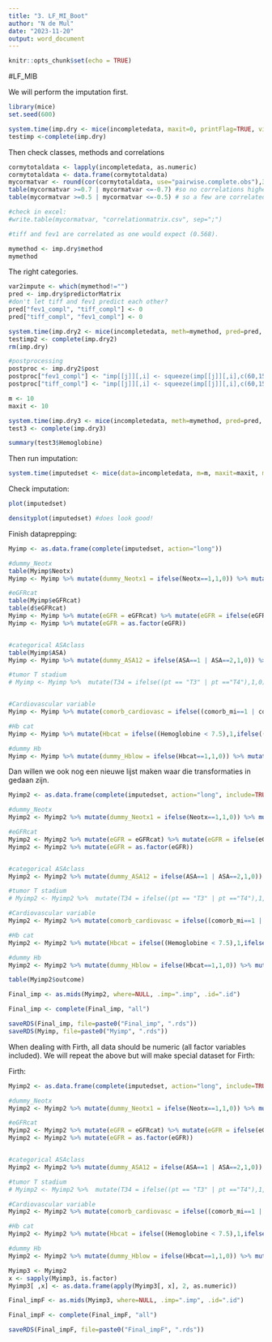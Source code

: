 ```yaml
---
title: "3. LF_MI_Boot"
author: "N de Mul"
date: "2023-11-20"
output: word_document
---
```


```r
knitr::opts_chunk$set(echo = TRUE)
```

#LF_MIB 

We will perform the imputation first. 

```r
library(mice)
set.seed(600)

system.time(imp.dry <- mice(incompletedata, maxit=0, printFlag=TRUE, visitsequence='monotone', seed=600))
testimp <-complete(imp.dry)
```

Then check classes, methods and correlations
```r
cormytotaldata <- lapply(incompletedata, as.numeric)
cormytotaldata <- data.frame(cormytotaldata)
mycormatvar <- round(cor(cormytotaldata, use="pairwise.complete.obs"),3)
table(mycormatvar >=0.7 | mycormatvar <=-0.7) #so no correlations higher then 0.7. 
table(mycormatvar >=0.5 | mycormatvar <=-0.5) # so a few are correlated at the 0.5 level, which? 

#check in excel: 
#write.table(mycormatvar, "correlationmatrix.csv", sep=";")

#tiff and fev1 are correlated as one would expect (0.568). 

```

```r
mymethod <- imp.dry$method
mymethod
```

The right categories. 

```r
var2impute <- which(mymethod!="")
pred <- imp.dry$predictorMatrix
#don't let tiff and fev1 predict each other? 
pred["fev1_compl", "tiff_compl"] <- 0
pred["tiff_compl", "fev1_compl"] <- 0

system.time(imp.dry2 <- mice(incompletedata, meth=mymethod, pred=pred, maxit=0, printFlag =T, visitSequence = 'monotone', seed=21212))
testimp2 <- complete(imp.dry2)
rm(imp.dry)

#postprocessing
postproc <- imp.dry2$post
postproc["fev1_compl"] <- "imp[[j]][,i] <- squeeze(imp[[j]][,i],c(60,150))"
postproc["tiff_compl"] <- "imp[[j]][,i] <- squeeze(imp[[j]][,i],c(60,150))"

m <- 10
maxit <- 10 

system.time(imp.dry3 <- mice(incompletedata, meth=mymethod, pred=pred, maxit=0, printFlag=T, visitSequence = 'monotone', seed=600))
test3 <- complete(imp.dry3)

summary(test3$Hemoglobine)
```

Then run imputation: 
```r
system.time(imputedset <- mice(data=incompletedata, m=m, maxit=maxit, method=mymethod, predictorMatrix = pred, printFlag=T, seed=600, post=postproc, visitSequence = 'monotone'))
```
Check imputation: 

```r
plot(imputedset)
```

```r
densityplot(imputedset) #does look good! 
```


Finish dataprepping: 

```r
Myimp <- as.data.frame(complete(imputedset, action="long"))

#dummy_Neotx
table(Myimp$Neotx)
Myimp <- Myimp %>% mutate(dummy_Neotx1 = ifelse(Neotx==1,1,0)) %>% mutate(dummy_Neotx3 = ifelse(Neotx==3,1,0)) %>% mutate(dummy_Neotx1 = as.factor(dummy_Neotx1)) %>% mutate(dummy_Neotx3 = as.factor(dummy_Neotx3))

#eGFRcat
table(Myimp$eGFRcat)
table(d$eGFRcat)
Myimp <- Myimp %>% mutate(eGFR = eGFRcat) %>% mutate(eGFR = ifelse(eGFR==2 | eGFR==1,1,0))
Myimp <- Myimp %>% mutate(eGFR = as.factor(eGFR))


#categorical ASAclass
table(Myimp$ASA)
Myimp <- Myimp %>% mutate(dummy_ASA12 = ifelse(ASA==1 | ASA==2,1,0)) %>% mutate(dummy_ASA34 = ifelse(ASA==3 | ASA==4,1,0)) %>% mutate(dummy_ASA12 = as.factor(dummy_ASA12)) %>% mutate(dummy_ASA34 = as.factor(dummy_ASA34))

#tumor T stadium 
# Myimp <- Myimp %>%  mutate(T34 = ifelse((pt == "T3" | pt =="T4"),1,0)) %>% mutate(T34 = as.factor(T34))


#Cardiovascular variable
Myimp <- Myimp %>% mutate(comorb_cardiovasc = ifelse((comorb_mi==1 | comorb_coronary==1 | comorb_heart_failure==1 | comorb_per_vasc==1 | comorb_cerebrovasc==1),1,0)) %>% mutate(comorb_cardiovasc = as.factor(comorb_cardiovasc)) 

#Hb cat
Myimp <- Myimp %>% mutate(Hbcat = ifelse((Hemoglobine < 7.5),1,ifelse((Hemoglobine > 8.5),2,0)))

#dummy Hb
Myimp <- Myimp %>% mutate(dummy_Hblow = ifelse(Hbcat==1,1,0)) %>% mutate(dummy_Hbhigh = ifelse(Hbcat==2,1,0)) %>% mutate(dummy_Hblow = as.factor(dummy_Hblow)) %>% mutate(dummy_Hbhigh = as.factor(dummy_Hbhigh))

```



Dan willen we ook nog een nieuwe lijst maken waar die transformaties in gedaan zijn. 

```r
Myimp2 <- as.data.frame(complete(imputedset, action="long", include=TRUE))

#dummy_Neotx
Myimp2 <- Myimp2 %>% mutate(dummy_Neotx1 = ifelse(Neotx==1,1,0)) %>% mutate(dummy_Neotx3 = ifelse(Neotx==3,1,0)) %>% mutate(dummy_Neotx1 = as.factor(dummy_Neotx1)) %>% mutate(dummy_Neotx3 = as.factor(dummy_Neotx3))

#eGFRcat
Myimp2 <- Myimp2 %>% mutate(eGFR = eGFRcat) %>% mutate(eGFR = ifelse(eGFR==2 | eGFR==1,1,0))
Myimp2 <- Myimp2 %>% mutate(eGFR = as.factor(eGFR))


#categorical ASAclass
Myimp2 <- Myimp2 %>% mutate(dummy_ASA12 = ifelse(ASA==1 | ASA==2,1,0)) %>% mutate(dummy_ASA34 = ifelse(ASA==3 | ASA==4,1,0)) %>% mutate(dummy_ASA12 = as.factor(dummy_ASA12)) %>% mutate(dummy_ASA34 = as.factor(dummy_ASA34))

#tumor T stadium 
# Myimp2 <- Myimp2 %>%  mutate(T34 = ifelse((pt == "T3" | pt =="T4"),1,0)) %>% mutate(T34 = as.factor(T34))

#Cardiovascular variable
Myimp2 <- Myimp2 %>% mutate(comorb_cardiovasc = ifelse((comorb_mi==1 | comorb_coronary==1 | comorb_heart_failure==1 | comorb_per_vasc==1 | comorb_cerebrovasc==1),1,0)) %>% mutate(comorb_cardiovasc = as.factor(comorb_cardiovasc)) 

#Hb cat
Myimp2 <- Myimp2 %>% mutate(Hbcat = ifelse((Hemoglobine < 7.5),1,ifelse((Hemoglobine > 8.5),2,0)))

#dummy Hb
Myimp2 <- Myimp2 %>% mutate(dummy_Hblow = ifelse(Hbcat==1,1,0)) %>% mutate(dummy_Hbhigh = ifelse(Hbcat==2,1,0)) %>% mutate(dummy_Hblow = as.factor(dummy_Hblow)) %>% mutate(dummy_Hbhigh = as.factor(dummy_Hbhigh))

table(Myimp2$outcome)

Final_imp <- as.mids(Myimp2, where=NULL, .imp=".imp", .id=".id")

Final_imp <- complete(Final_imp, "all")

saveRDS(Final_imp, file=paste0("Final_imp", ".rds"))
saveRDS(Myimp, file=paste0("Myimp", ".rds"))
```

When dealing with Firth, all data should be numeric (all factor variables included). We will repeat the above but will make special dataset for Firth: 


Firth: 

```r
Myimp2 <- as.data.frame(complete(imputedset, action="long", include=TRUE))

#dummy_Neotx
Myimp2 <- Myimp2 %>% mutate(dummy_Neotx1 = ifelse(Neotx==1,1,0)) %>% mutate(dummy_Neotx3 = ifelse(Neotx==3,1,0)) %>% mutate(dummy_Neotx1 = as.factor(dummy_Neotx1)) %>% mutate(dummy_Neotx3 = as.factor(dummy_Neotx3))

#eGFRcat
Myimp2 <- Myimp2 %>% mutate(eGFR = eGFRcat) %>% mutate(eGFR = ifelse(eGFR==2 | eGFR==1,1,0))
Myimp2 <- Myimp2 %>% mutate(eGFR = as.factor(eGFR))


#categorical ASAclass
Myimp2 <- Myimp2 %>% mutate(dummy_ASA12 = ifelse(ASA==1 | ASA==2,1,0)) %>% mutate(dummy_ASA34 = ifelse(ASA==3 | ASA==4,1,0)) %>% mutate(dummy_ASA12 = as.factor(dummy_ASA12)) %>% mutate(dummy_ASA34 = as.factor(dummy_ASA34))

#tumor T stadium 
# Myimp2 <- Myimp2 %>%  mutate(T34 = ifelse((pt == "T3" | pt =="T4"),1,0)) %>% mutate(T34 = as.factor(T34))

#Cardiovascular variable
Myimp2 <- Myimp2 %>% mutate(comorb_cardiovasc = ifelse((comorb_mi==1 | comorb_coronary==1 | comorb_heart_failure==1 | comorb_per_vasc==1 | comorb_cerebrovasc==1),1,0)) %>% mutate(comorb_cardiovasc = as.factor(comorb_cardiovasc)) 

#Hb cat
Myimp2 <- Myimp2 %>% mutate(Hbcat = ifelse((Hemoglobine < 7.5),1,ifelse((Hemoglobine > 8.5),2,0)))

#dummy Hb
Myimp2 <- Myimp2 %>% mutate(dummy_Hblow = ifelse(Hbcat==1,1,0)) %>% mutate(dummy_Hbhigh = ifelse(Hbcat==2,1,0)) %>% mutate(dummy_Hblow = as.factor(dummy_Hblow)) %>% mutate(dummy_Hbhigh = as.factor(dummy_Hbhigh))

Myimp3 <- Myimp2
x <- sapply(Myimp3, is.factor)
Myimp3[ ,x] <- as.data.frame(apply(Myimp3[, x], 2, as.numeric))

Final_impF <- as.mids(Myimp3, where=NULL, .imp=".imp", .id=".id")

Final_impF <- complete(Final_impF, "all")

saveRDS(Final_impF, file=paste0("Final_impF", ".rds"))
```



